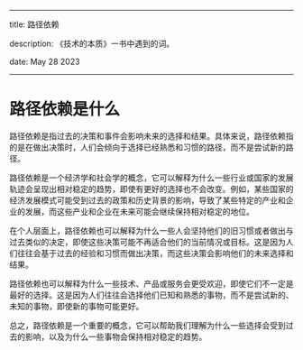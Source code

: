 --- 

 title: 路径依赖

 description: 《技术的本质》一书中遇到的词。 

 date: May 28 2023 

 --- 

 # 路径依赖是什么

路径依赖是指过去的决策和事件会影响未来的选择和结果。具体来说，路径依赖指的是在做出决策时，人们会倾向于选择已经熟悉和习惯的路径，而不是尝试新的路径。

路径依赖是一个经济学和社会学的概念，它可以解释为什么一些行业或国家的发展轨迹会呈现出相对稳定的趋势，即使有更好的选择也不会改变。例如，某些国家的经济发展模式可能受到过去的政策和历史背景的影响，导致了某些特定的产业和企业的发展，而这些产业和企业在未来可能会继续保持相对稳定的地位。

在个人层面上，路径依赖也可以解释为什么一些人会坚持他们的旧习惯或者做出与过去类似的决定，即使这些决策可能不再适合他们的当前情况或目标。这是因为人们往往会基于过去的经验和习惯而做出决策，而这些决策会影响他们的未来选择和结果。

路径依赖也可以解释为什么一些技术、产品或服务会更受欢迎，即使它们不一定是最好的选择。这是因为人们往往会选择他们已知和熟悉的事物，而不是尝试新的、未知的事物，即使新的事物可能更好。

总之，路径依赖是一个重要的概念，它可以帮助我们理解为什么一些选择会受到过去的影响，以及为什么一些事物会保持相对稳定的趋势。
